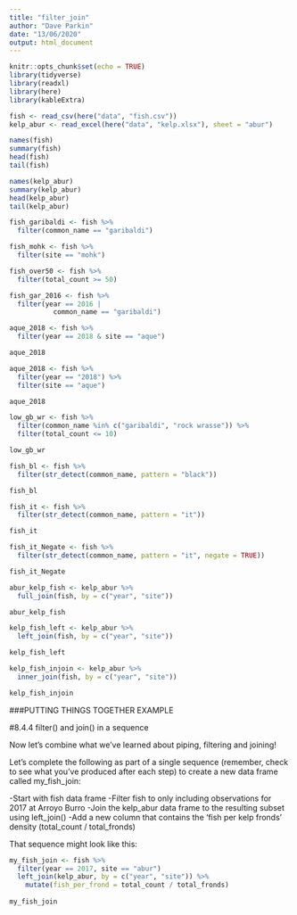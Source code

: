 ```yaml
---
title: "filter_join"
author: "Dave Parkin"
date: "13/06/2020"
output: html_document
---
```


```r
knitr::opts_chunk$set(echo = TRUE)
library(tidyverse)
library(readxl)
library(here)
library(kableExtra)
```

```r
fish <- read_csv(here("data", "fish.csv"))
kelp_abur <- read_excel(here("data", "kelp.xlsx"), sheet = "abur")
```

```r
names(fish)
summary(fish)
head(fish)
tail(fish)
```

```r
names(kelp_abur)
summary(kelp_abur)
head(kelp_abur)
tail(kelp_abur)
```

```r
fish_garibaldi <- fish %>%
  filter(common_name == "garibaldi")
```

```r
fish_mohk <- fish %>%
  filter(site == "mohk")
```

```r
fish_over50 <- fish %>%
  filter(total_count >= 50)
```

``` r
fish_gar_2016 <- fish %>%
  filter(year == 2016 |
           common_name == "garibaldi")
```

```r
aque_2018 <- fish %>%
  filter(year == 2018 & site == "aque")

aque_2018
```

```r
aque_2018 <- fish %>%
  filter(year == "2018") %>%
  filter(site == "aque")

aque_2018
```

```r
low_gb_wr <- fish %>%
  filter(common_name %in% c("garibaldi", "rock wrasse")) %>%
  filter(total_count <= 10)

low_gb_wr
```

```r
fish_bl <- fish %>%
  filter(str_detect(common_name, pattern = "black"))

fish_bl
```

```r
fish_it <- fish %>%
  filter(str_detect(common_name, pattern = "it"))

fish_it
```

```r
fish_it_Negate <- fish %>%
  filter(str_detect(common_name, pattern = "it", negate = TRUE))

fish_it_Negate
```

```r
abur_kelp_fish <- kelp_abur %>%
  full_join(fish, by = c("year", "site"))

abur_kelp_fish
```


```r
kelp_fish_left <- kelp_abur %>%
  left_join(fish, by = c("year", "site"))

kelp_fish_left
```

```r
kelp_fish_injoin <- kelp_abur %>%
  inner_join(fish, by = c("year", "site"))

kelp_fish_injoin
```

###PUTTING THINGS TOGETHER EXAMPLE

#8.4.4 filter() and join() in a sequence

Now let’s combine what we’ve learned about piping, filtering and joining!

Let’s complete the following as part of a single sequence (remember, check to see what you’ve produced after each step) to create a new data frame called my_fish_join:

-Start with fish data frame
-Filter fish to only including observations for 2017 at Arroyo Burro
-Join the kelp_abur data frame to the resulting subset using left_join()
-Add a new column that contains the ‘fish per kelp fronds’ density (total_count / total_fronds)

That sequence might look like this:

```r
my_fish_join <- fish %>%
  filter(year == 2017, site == "abur")
  left_join(kelp_abur, by = c("year", "site")) %>%
    mutate(fish_per_frond = total_count / total_fronds)
  
my_fish_join
```